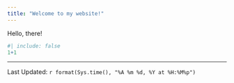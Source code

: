 ```yaml
---
title: "Welcome to my website!"
---
```

Hello, there!


```r
#| include: false
1+1
```
--------------
Last Updated: `r format(Sys.time(), "%A %m %d, %Y at %H:%M%p")`